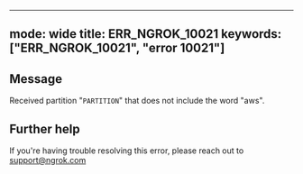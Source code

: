 
---
mode: wide
title: ERR_NGROK_10021
keywords: ["ERR_NGROK_10021", "error 10021"]
---

## Message
Received partition "`PARTITION`" that does not include the word "aws".




## Further help
If you're having trouble resolving this error, please reach out to [support@ngrok.com](mailto:support@ngrok.com?subject=Help%20with%20ERR_NGROK_10021)

